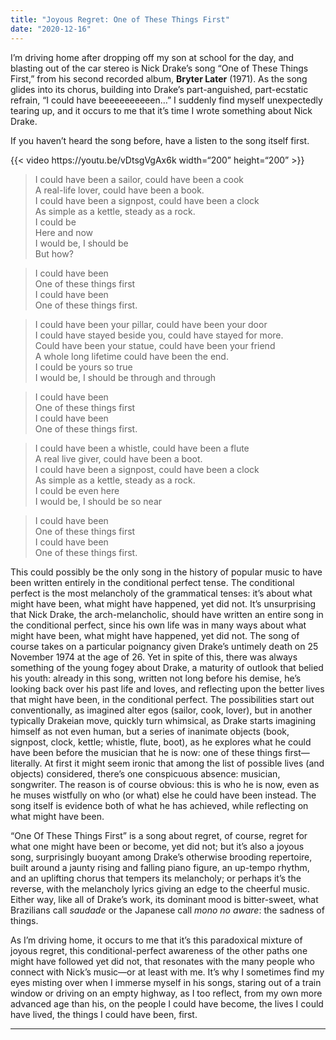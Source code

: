 ```yaml
---
title: "Joyous Regret: One of These Things First"
date: "2020-12-16"
---
```


I'm driving home after dropping off my son at school for the day, and blasting out of the car stereo is Nick Drake's song "One of These Things First," from his second recorded album, **Bryter Later** (1971). As the song glides into its chorus, building into Drake's part-anguished, part-ecstatic refrain, "I could have beeeeeeeeeen..." I suddenly find myself unexpectedly tearing up, and it occurs to me that it's time I wrote something about Nick Drake.

If you haven't heard the song before, have a listen to the song itself first.

::: column-margin
{{< video https://youtu.be/vDtsgVgAx6k width="200" height="200" >}}
:::

> I could have been a sailor, could have been a cook\
> A real-life lover, could have been a book.\
> I could have been a signpost, could have been a clock\
> As simple as a kettle, steady as a rock.\
> I could be\
> Here and now\
> I would be, I should be\
> But how?

> I could have been\
> One of these things first\
> I could have been\
> One of these things first.

> I could have been your pillar, could have been your door\
> I could have stayed beside you, could have stayed for more.\
> Could have been your statue, could have been your friend\
> A whole long lifetime could have been the end.\
> I could be yours so true\
> I would be, I should be through and through

> I could have been\
> One of these things first\
> I could have been\
> One of these things first.

> I could have been a whistle, could have been a flute\
> A real live giver, could have been a boot.\
> I could have been a signpost, could have been a clock\
> As simple as a kettle, steady as a rock.\
> I could be even here\
> I would be, I should be so near

> I could have been\
> One of these things first\
> I could have been\
> One of these things first.

This could possibly be the only song in the history of popular music to have been written entirely in the conditional perfect tense. The conditional perfect is the most melancholy of the grammatical tenses: it's about what might have been, what might have happened, yet did not. It's unsurprising that Nick Drake, the arch-melancholic, should have written an entire song in the conditional perfect, since his own life was in many ways about what might have been, what might have happened, yet did not. The song of course takes on a particular poignancy given Drake's untimely death on 25 November 1974 at the age of 26. Yet in spite of this, there was always something of the young fogey about Drake, a maturity of outlook that belied his youth: already in this song, written not long before his demise, he's looking back over his past life and loves, and reflecting upon the better lives that might have been, in the conditional perfect. The possibilities start out conventionally, as imagined alter egos (sailor, cook, lover), but in another typically Drakeian move, quickly turn whimsical, as Drake starts imagining himself as not even human, but a series of inanimate objects (book, signpost, clock, kettle; whistle, flute, boot), as he explores what he could have been before the musician that he is now: one of these things first---literally. At first it might seem ironic that among the list of possible lives (and objects) considered, there's one conspicuous absence: musician, songwriter. The reason is of course obvious: this is who he is now, even as he muses wistfully on who (or what) else he could have been instead. The song itself is evidence both of what he has achieved, while reflecting on what might have been.

"One Of These Things First" is a song about regret, of course, regret for what one might have been or become, yet did not; but it's also a joyous song, surprisingly buoyant among Drake's otherwise brooding repertoire, built around a jaunty rising and falling piano figure, an up-tempo rhythm, and an uplifting chorus that tempers its melancholy; or perhaps it's the reverse, with the melancholy lyrics giving an edge to the cheerful music. Either way, like all of Drake's work, its dominant mood is bitter-sweet, what Brazilians call *saudade* or the Japanese call *mono no aware*: the sadness of things.

As I'm driving home, it occurs to me that it's this paradoxical mixture of joyous regret, this conditional-perfect awareness of the other paths one might have followed yet did not, that resonates with the many people who connect with Nick's music---or at least with me. It's why I sometimes find my eyes misting over when I immerse myself in his songs, staring out of a train window or driving on an empty highway, as I too reflect, from my own more advanced age than his, on the people I could have become, the lives I could have lived, the things I could have been, first.

***
